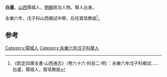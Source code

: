 '''白暹'''，[[山西|山西]]陽城人，[[明朝|明朝]]政治人物。舉人出身。

永樂六年，戊子科山西鄉試中舉，后任寳坻教諭<ref>《欽定四庫全書·山西通志》（卷六十六·科目二·明）：永樂六年戊子科鄉試……白暹，陽城人，寳坻教諭</ref>。

==参考==
{{reflist}}
{{明朝人物小作品}}

[[Category:陽城人|Category:陽城人]]
[[Category:永樂六年戊子科舉人|Category:永樂六年戊子科舉人]]